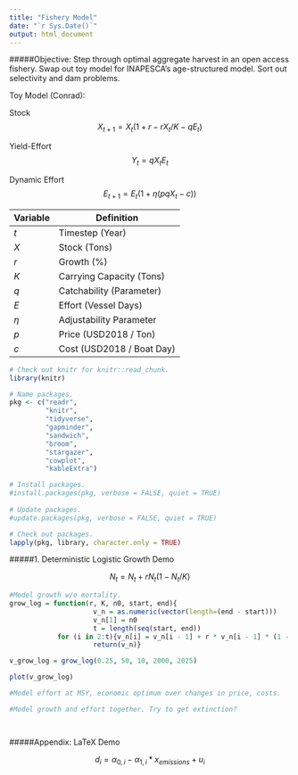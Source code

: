 ```yaml
---
title: "Fishery Model"
date: "`r Sys.Date()`"
output: html_document
---
```


#####Objective: Step through optimal aggregate harvest in an open access fishery.
Swap out toy model for INAPESCA's age-structured model. Sort out selectivity and dam problems.

Toy Model (Conrad):

Stock
$$ X_{t+1} = X_t (1 + r - r X_t / K - qE_t) $$

Yield-Effort
$$ Y_t = q X_t E_t $$

Dynamic Effort
$$ E_{t+1} =  E_t ( 1 + \eta (p q X_t - c )) $$

Variable  | Definition
--------- | ---------------------------
*t*       | Timestep (Year)
*X*       | Stock (Tons)
*r*       | Growth (%)
*K*       | Carrying Capacity (Tons)
*q*       | Catchability (Parameter)
*E*       | Effort (Vessel Days)
$\eta$    | Adjustability Parameter
*p*       | Price (USD2018 / Ton)
*c*       | Cost (USD2018 / Boat Day)


```r

# Check out knitr for knitr::read_chunk.
library(knitr)

# Name packages.
pkg <- c("readr",
         "knitr",
         "tidyverse",
         "gapminder",
         "sandwich",
         "broom",
         "stargazer",
         "cowplot",
         "kableExtra")

# Install packages.
#install.packages(pkg, verbose = FALSE, quiet = TRUE)
  
# Update packages.
#update.packages(pkg, verbose = FALSE, quiet = TRUE)

# Check out packages.
lapply(pkg, library, character.only = TRUE)

```

#####1. Deterministic Logistic Growth Demo

$$ N_t = N_t + rN_t(1-N_t/K) $$

```r

#Model growth w/o mortality.
grow_log = function(r, K, n0, start, end){
                     v_n = as.numeric(vector(length=(end - start)))
                     v_n[1] = n0
                     t = length(seq(start, end))
            for (i in 2:t){v_n[i] = v_n[i - 1] + r * v_n[i - 1] * (1 - v_n[i - 1] / K)}
                     return(v_n)}

v_grow_log = grow_log(0.25, 50, 10, 2000, 2025)

plot(v_grow_log)

```

```r

#Model effort at MSY, economic optimum over changes in price, costs.


```

```r

#Model growth and effort together. Try to get extinction?



```


```r



```


#####Appendix: LaTeX Demo

$$ d_i = \alpha_{0, i} - \alpha_{1, i} * x_{emissions} + u_i$$